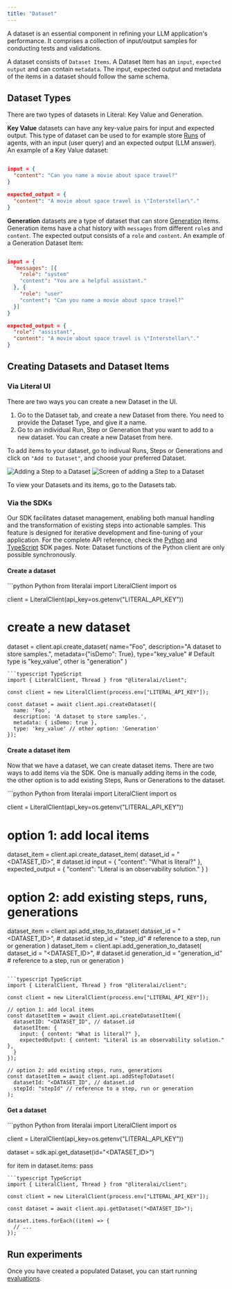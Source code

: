 ```yaml
---
title: "Dataset"
---
```


A dataset is an essential component in refining your LLM application's performance. It comprises a collection of input/output samples for conducting tests and validations.

A dataset consists of `Dataset Items`. A Dataset Item has an `input`, `expected output` and can contain `metadata`. The input, expected output and metadata of the items in a dataset should follow the same schema.


## Dataset Types
There are two types of datasets in Literal: Key Value and Generation. 

**Key Value** datasets can have any key-value pairs for input and expected output. This type of dataset can be used to for example store [Runs](/concepts/run) of agents, with an input (user query) and an expected output (LLM answer). An example of a Key Value dataset:

``` json

input = {
  "content": "Can you name a movie about space travel?"
}

expected_output = { 
  "content": "A movie about space travel is \"Interstellar\"." 
}
```


**Generation** datasets are a type of dataset that can store [Generation](/concepts/generation) items. Generation items have a chat history with `messages` from different `role`s and `content`. The expected output consists of a `role` and `content`. An example of a Generation Dataset Item:

``` json

input = {
  "messages": [{
    "role": "system"
    "content": "You are a helpful assistant." 
  }, {
    "role": "user"
    "content": "Can you name a movie about space travel?" 
  }] 
}

expected_output = { 
  "role": "assistant",
  "content": "A movie about space travel is \"Interstellar\"." 
}
```

## Creating Datasets and Dataset Items

### Via Literal UI

There are two ways you can create a new Dataset in the UI. 

1. Go to the Dataset tab, and create a new Dataset from there. You need to provide the Dataset Type, and give it a name. 
2. Go to an individual Run, Step or Generation that you want to add to a new dataset. You can create a new Dataset from here. 

To add items to your dataset, go to indivual Runs, Steps or Generations and click on `"Add to Dataset"`, and choose your preferred Dataset.

<Frame caption="Adding a Step to a Dataset">
  <img
    src="/images/add-run-to-dataset.png"
    alt="Adding a Step to a Dataset"
  />
</Frame>

<Frame caption="Screen of adding a Step to a Dataset">
  <img
    src="/images/add-to-dataset-popup.png"
    alt="Screen of adding a Step to a Dataset"
  />
</Frame>

To view your Datasets and its items, go to the Datasets tab.


### Via the SDKs
Our SDK facilitates dataset management, enabling both manual handling and the transformation of existing steps into actionable samples. This feature is designed for iterative development and fine-tuning of your application. For the complete API reference, check the [Python](/python-client/api-reference/dataset) and [TypeScript](/typescript-client/api-reference/dataset) SDK pages. Note: Dataset functions of the Python client are only possible synchronously. 

#### Create a dataset

<CodeGroup>
```python Python
from literalai import LiteralClient
import os

client = LiteralClient(api_key=os.getenv("LITERAL_API_KEY"))

# create a new dataset
dataset = client.api.create_dataset(
  name="Foo", 
  description="A dataset to store samples.", 
  metadata={"isDemo": True},
  type="key_value" # Default type is "key_value", other is "generation"
)
```
```typescript TypeScript
import { LiteralClient, Thread } from "@literalai/client";

const client = new LiteralClient(process.env["LITERAL_API_KEY"]);

const dataset = await client.api.createDataset({
  name: 'Foo',
  description: 'A dataset to store samples.',
  metadata: { isDemo: true },
  type: 'key_value' // other option: 'Generation'
});
```
</CodeGroup>

#### Create a dataset item

Now that we have a dataset, we can create dataset items. There are two ways to add items via the SDK. One is manually adding items in the code, the other option is to add existing Steps, Runs or Generations to the dataset. 

<CodeGroup>
```python Python
from literalai import LiteralClient
import os

client = LiteralClient(api_key=os.getenv("LITERAL_API_KEY"))

# option 1: add local items
dataset_item = client.api.create_dataset_item(
  dataset_id = "<DATASET_ID>", # dataset.id
  input = { "content": "What is literal?" },
  expected_output = { "content": "Literal is an observability solution." }
)

# option 2: add existing steps, runs, generations
dataset_item = client.api.add_step_to_dataset(
  dataset_id = "<DATASET_ID>", # dataset.id
  step_id = "step_id" # reference to a step, run or generation
)
dataset_item = client.api.add_generation_to_dataset(
  dataset_id = "<DATASET_ID>", # dataset.id
  generation_id = "generation_id" # reference to a step, run or generation
)
```

```typescript TypeScript
import { LiteralClient, Thread } from "@literalai/client";

const client = new LiteralClient(process.env["LITERAL_API_KEY"]);

// option 1: add local items
const datasetItem = await client.api.createDatasetItem({
  datasetID: "<DATASET_ID", // dataset.id
  datasetItem: {
    input: { content: "What is literal?" },
    expectedOutput: { content: "Literal is an observability solution." },
  }
});

// option 2: add existing steps, runs, generations
const datasetItem = await client.api.addStepToDataset(
  datasetId: "<DATASET_ID", // dataset.id
  stepId: "stepId" // reference to a step, run or generation
);
```
</CodeGroup>

#### Get a dataset

<CodeGroup>
```python Python
from literalai import LiteralClient
import os

client = LiteralClient(api_key=os.getenv("LITERAL_API_KEY"))

dataset = sdk.api.get_dataset(id="<DATASET_ID>")

for item in dataset.items:
  pass
```
```typescript TypeScript
import { LiteralClient, Thread } from "@literalai/client";

const client = new LiteralClient(process.env["LITERAL_API_KEY"]);

const dataset = await client.api.getDataset("<DATASET_ID>");

dataset.items.forEach((item) => {
  // ...
});
```
</CodeGroup>


## Run experiments

Once you have created a populated Dataset, you can start running [evaluations](/concepts/evaluation).